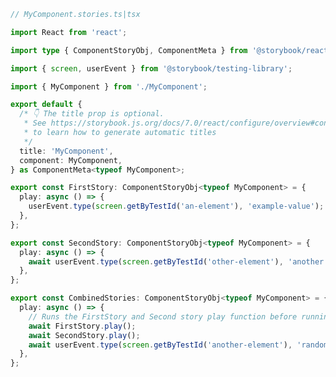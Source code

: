 ```ts
// MyComponent.stories.ts|tsx

import React from 'react';

import type { ComponentStoryObj, ComponentMeta } from '@storybook/react';

import { screen, userEvent } from '@storybook/testing-library';

import { MyComponent } from './MyComponent';

export default {
  /* 👇 The title prop is optional.
   * See https://storybook.js.org/docs/7.0/react/configure/overview#configure-story-loading
   * to learn how to generate automatic titles
   */
  title: 'MyComponent',
  component: MyComponent,
} as ComponentMeta<typeof MyComponent>;

export const FirstStory: ComponentStoryObj<typeof MyComponent> = {
  play: async () => {
    userEvent.type(screen.getByTestId('an-element'), 'example-value');
  },
};

export const SecondStory: ComponentStoryObj<typeof MyComponent> = {
  play: async () => {
    await userEvent.type(screen.getByTestId('other-element'), 'another value');
  },
};

export const CombinedStories: ComponentStoryObj<typeof MyComponent> = {
  play: async () => {
    // Runs the FirstStory and Second story play function before running this story's play function
    await FirstStory.play();
    await SecondStory.play();
    await userEvent.type(screen.getByTestId('another-element'), 'random value');
  },
};
```